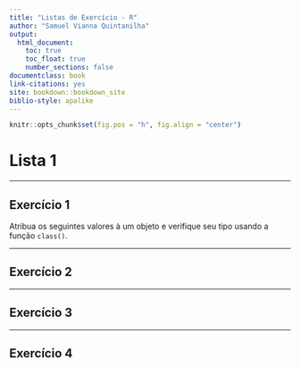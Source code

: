 --- 
title: "Listas de Exercício - R"
author: "Samuel Vianna Quintanilha"
output: 
  html_document:
    toc: true
    toc_float: true
    number_sections: false
documentclass: book
link-citations: yes
site: bookdown::bookdown_site
biblio-style: apalike
---

```{r setup, include = FALSE}
knitr::opts_chunk$set(fig.pos = "h", fig.align = "center")
```

# Lista 1

---

## Exercício 1

Atribua os seguintes valores à um objeto e verifique seu tipo usando a função `class()`.


---

## Exercício 2


---

## Exercício 3


---

## Exercício 4